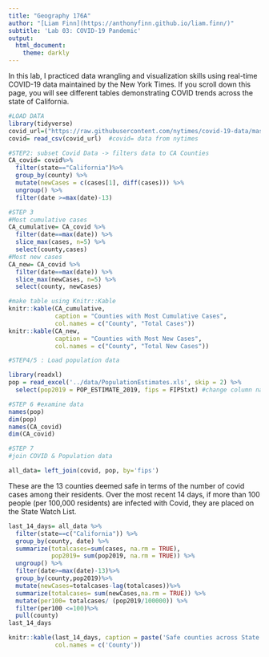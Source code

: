 ```yaml
---
title: "Geography 176A"
author: "[Liam Finn](https://anthonyfinn.github.io/liam.finn/)"
subtitle: 'Lab 03: COVID-19 Pandemic'
output:
  html_document:
    theme: darkly
---
```

In this lab, I practiced data wrangling and visualization skills using real-time COVID-19 data maintained by the New York Times.
If you scroll down this page, you will see different tables demonstrating COVID trends across the state of California. 
```r
#LOAD DATA
library(tidyverse)
covid_url=("https://raw.githubusercontent.com/nytimes/covid-19-data/master/us-counties.csv")
covid= read_csv(covid_url)  #covid= data from nytimes

```
```r
#STEP2: subset Covid Data -> filters data to CA Counties
CA_covid= covid%>%
  filter(state=="California")%>%
  group_by(county) %>%
  mutate(newCases = c(cases[1], diff(cases))) %>%
  ungroup() %>%
  filter(date >=max(date)-13)

#STEP 3
#Most cumulative cases
CA_cumulative= CA_covid %>%
  filter(date==max(date)) %>%
  slice_max(cases, n=5) %>%
  select(county,cases)
#Most new cases
CA_new= CA_covid %>%
  filter(date==max(date)) %>%
  slice_max(newCases, n=5) %>%
  select(county, newCases)

#make table using Knitr::Kable
knitr::kable(CA_cumulative,
             caption = "Counties with Most Cumulative Cases",
             col.names = c("County", "Total Cases"))
knitr::kable(CA_new,
             caption = "Counties with Most New Cases",
             col.names = c("County", "Total New Cases"))

#STEP4/5 : Load population data
```


```r
library(readxl)
pop = read_excel('../data/PopulationEstimates.xls', skip = 2) %>%
  select(pop2019 = POP_ESTIMATE_2019, fips = FIPStxt) #change column names

#STEP 6 #examine data
names(pop)
dim(pop)
names(CA_covid)
dim(CA_covid)

#STEP 7
#join COVID & Population data

all_data= left_join(covid, pop, by='fips')


```
These are the 13 counties deemed safe in terms of the number of covid cases among their residents. Over the most recent 14 days, if more than 100 people (per 100,000 residents) are infected with Covid, they are placed on the State Watch List.  
```r
last_14_days= all_data %>%
  filter(state==c("California")) %>%
  group_by(county, date) %>%
  summarize(totalcases=sum(cases, na.rm = TRUE),
            pop2019= sum(pop2019, na.rm = TRUE)) %>%
  ungroup() %>%
  filter(date>=max(date)-13)%>%
  group_by(county,pop2019)%>%
  mutate(newCases=totalcases-lag(totalcases))%>%
  summarize(totalcases= sum(newCases,na.rm = TRUE)) %>%
  mutate(per100= totalcases/ (pop2019/100000)) %>%
  filter(per100 <=100)%>%
  pull(county)
last_14_days

knitr::kable(last_14_days, caption = paste('Safe counties across State'),
             col.names = c('County'))

```


